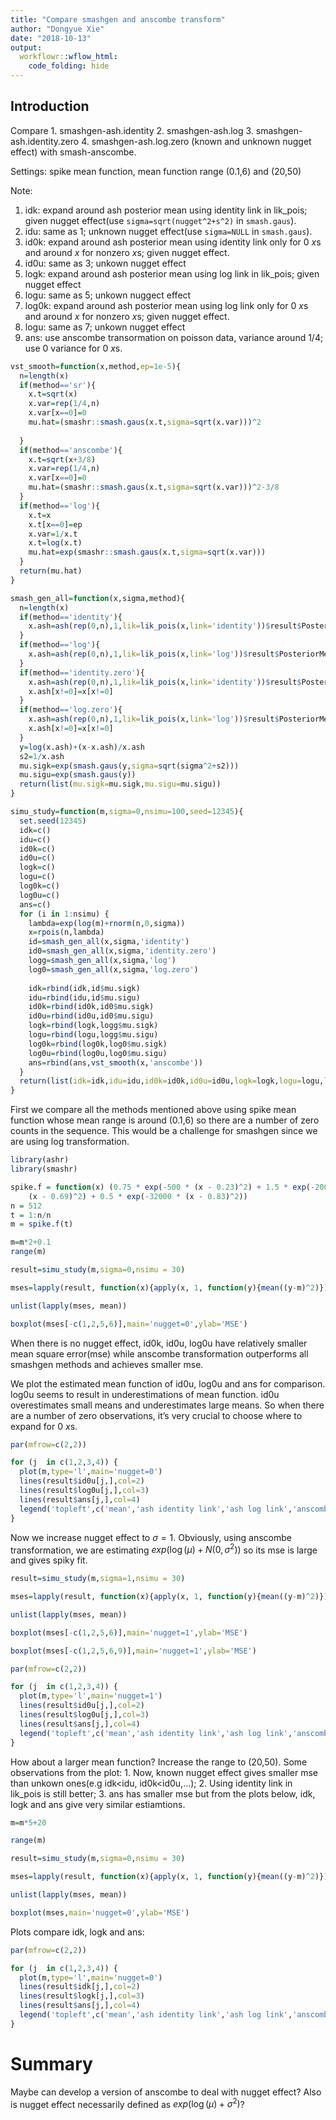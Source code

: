 ```yaml
---
title: "Compare smashgen and anscombe transform"
author: "Dongyue Xie"
date: "2018-10-13"
output: 
  workflowr::wflow_html:
    code_folding: hide
---
```


## Introduction

Compare 1. smashgen-ash.identity 2. smashgen-ash.log 3. smashgen-ash.identity.zero 4. smashgen-ash.log.zero (known and unknown nugget effect) with smash-anscombe.

Settings: spike mean function, mean function range (0.1,6) and (20,50)

Note: 

1. idk: expand around ash posterior mean using identity link in lik_pois; given nugget effect(use `sigma=sqrt(nugget^2+s^2)` in `smash.gaus`).
2. idu: same as 1; unknown nugget effect(use `sigma=NULL` in `smash.gaus`).
3. id0k: expand around ash posterior mean using identity link only for 0 $x$s and around $x$ for nonzero $x$s; given nugget effect.
4. id0u: same as 3; unkown nugget effect
5. logk: expand around ash posterior mean using log link in lik_pois; given nugget effect
6. logu: same as 5; unkown nuggect effect
7. log0k: expand around ash posterior mean using log link only for 0 $x$s and around $x$ for nonzero $x$s; given nugget effect.
8. logu: same as 7; unkown nugget effect
9. ans: use anscombe transormation on poisson data, variance around 1/4; use 0 variance for 0 $x$s.

```r

vst_smooth=function(x,method,ep=1e-5){
  n=length(x)
  if(method=='sr'){
    x.t=sqrt(x)
    x.var=rep(1/4,n)
    x.var[x==0]=0
    mu.hat=(smashr::smash.gaus(x.t,sigma=sqrt(x.var)))^2
    
  }
  if(method=='anscombe'){
    x.t=sqrt(x+3/8)
    x.var=rep(1/4,n)
    x.var[x==0]=0
    mu.hat=(smashr::smash.gaus(x.t,sigma=sqrt(x.var)))^2-3/8
  }
  if(method=='log'){
    x.t=x
    x.t[x==0]=ep
    x.var=1/x.t
    x.t=log(x.t)
    mu.hat=exp(smashr::smash.gaus(x.t,sigma=sqrt(x.var)))
  }
  return(mu.hat)
}

smash_gen_all=function(x,sigma,method){
  n=length(x)
  if(method=='identity'){
    x.ash=ash(rep(0,n),1,lik=lik_pois(x,link='identity'))$result$PosteriorMean
  }
  if(method=='log'){
    x.ash=ash(rep(0,n),1,lik=lik_pois(x,link='log'))$result$PosteriorMean
  }
  if(method=='identity.zero'){
    x.ash=ash(rep(0,n),1,lik=lik_pois(x,link='identity'))$result$PosteriorMean
    x.ash[x!=0]=x[x!=0]
  }
  if(method=='log.zero'){
    x.ash=ash(rep(0,n),1,lik=lik_pois(x,link='log'))$result$PosteriorMean
    x.ash[x!=0]=x[x!=0]
  }
  y=log(x.ash)+(x-x.ash)/x.ash
  s2=1/x.ash
  mu.sigk=exp(smash.gaus(y,sigma=sqrt(sigma^2+s2)))
  mu.sigu=exp(smash.gaus(y))
  return(list(mu.sigk=mu.sigk,mu.sigu=mu.sigu))
}

simu_study=function(m,sigma=0,nsimu=100,seed=12345){
  set.seed(12345)
  idk=c()
  idu=c()
  id0k=c()
  id0u=c()
  logk=c()
  logu=c()
  log0k=c()
  log0u=c()
  ans=c()
  for (i in 1:nsimu) {
    lambda=exp(log(m)+rnorm(n,0,sigma))
    x=rpois(n,lambda)
    id=smash_gen_all(x,sigma,'identity')
    id0=smash_gen_all(x,sigma,'identity.zero')
    logg=smash_gen_all(x,sigma,'log')
    log0=smash_gen_all(x,sigma,'log.zero')
    
    idk=rbind(idk,id$mu.sigk)
    idu=rbind(idu,id$mu.sigu)
    id0k=rbind(id0k,id0$mu.sigk)
    id0u=rbind(id0u,id0$mu.sigu)
    logk=rbind(logk,logg$mu.sigk)
    logu=rbind(logu,logg$mu.sigu)
    log0k=rbind(log0k,log0$mu.sigk)
    log0u=rbind(log0u,log0$mu.sigu)
    ans=rbind(ans,vst_smooth(x,'anscombe'))
  }
  return(list(idk=idk,idu=idu,id0k=id0k,id0u=id0u,logk=logk,logu=logu,log0k=log0k,log0u=log0u,ans=ans))
}
```

First we compare all the methods mentioned above using spike mean function whose mean range is around (0.1,6) so there are a number of zero counts in the sequence. This would be a challenge for smashgen since we are using log transformation. 


```r
library(ashr)
library(smashr)

spike.f = function(x) (0.75 * exp(-500 * (x - 0.23)^2) + 1.5 * exp(-2000 * (x - 0.33)^2) + 3 * exp(-8000 * (x - 0.47)^2) + 2.25 * exp(-16000 * 
    (x - 0.69)^2) + 0.5 * exp(-32000 * (x - 0.83)^2))
n = 512
t = 1:n/n
m = spike.f(t)

m=m*2+0.1
range(m)

result=simu_study(m,sigma=0,nsimu = 30)

mses=lapply(result, function(x){apply(x, 1, function(y){mean((y-m)^2)})})

unlist(lapply(mses, mean))

boxplot(mses[-c(1,2,5,6)],main='nugget=0',ylab='MSE')
```


When there is no nugget effect, id0k, id0u, log0u have relatively smaller mean square error(mse) while anscombe transformation outperforms all smashgen methods and achieves smaller mse. 

We plot the estimated mean function of id0u, log0u and ans for comparison. log0u seems to result in underestimations of mean function. id0u overestimates small means and underestimates large means. So when there are a number of zero observations, it's very crucial to choose where to expand for 0 $x$s.

```r
par(mfrow=c(2,2))

for (j  in c(1,2,3,4)) {
  plot(m,type='l',main='nugget=0')
  lines(result$id0u[j,],col=2)
  lines(result$log0u[j,],col=3)
  lines(result$ans[j,],col=4)
  legend('topleft',c('mean','ash identity link','ash log link','anscombe'),lty=c(1,1,1,1),col=c(1,2,3,4))
}

```


Now we increase nugget effect to $\sigma=1$. Obviously, using anscombe transformation, we are estimating $exp(\log(\mu)+N(0,\sigma^2))$ so its mse is large and gives spiky fit. 


```r
result=simu_study(m,sigma=1,nsimu = 30)

mses=lapply(result, function(x){apply(x, 1, function(y){mean((y-m)^2)})})

unlist(lapply(mses, mean))

boxplot(mses[-c(1,2,5,6)],main='nugget=1',ylab='MSE')

boxplot(mses[-c(1,2,5,6,9)],main='nugget=1',ylab='MSE')
```


```r
par(mfrow=c(2,2))

for (j  in c(1,2,3,4)) {
  plot(m,type='l',main='nugget=1')
  lines(result$id0u[j,],col=2)
  lines(result$log0u[j,],col=3)
  lines(result$ans[j,],col=4)
  legend('topleft',c('mean','ash identity link','ash log link','anscombe'),lty=c(1,1,1,1),col=c(1,2,3,4))
}

```


How about a larger mean function? Increase the range to (20,50). Some observations from the plot: 1. Now, known nugget effect gives smaller mse than unkown ones(e.g idk$<$idu, id0k$<$id0u,...); 2. Using identity link in lik_pois is still better; 3. ans has smaller mse but from the plots below, idk, logk and ans give very similar estiamtions.

```r
m=m*5+20

range(m)

result=simu_study(m,sigma=0,nsimu = 30)

mses=lapply(result, function(x){apply(x, 1, function(y){mean((y-m)^2)})})

unlist(lapply(mses, mean))

boxplot(mses,main='nugget=0',ylab='MSE')

```

Plots compare idk, logk and ans:

```r
par(mfrow=c(2,2))

for (j  in c(1,2,3,4)) {
  plot(m,type='l',main='nugget=0')
  lines(result$idk[j,],col=2)
  lines(result$logk[j,],col=3)
  lines(result$ans[j,],col=4)
  legend('topleft',c('mean','ash identity link','ash log link','anscombe'),lty=c(1,1,1,1),col=c(1,2,3,4))
}

```

# Summary

Maybe can develop a version of anscombe to deal with nugget effect? Also is nugget effect necessarily defined as $exp(\log(\mu)+\sigma^2)$? 
